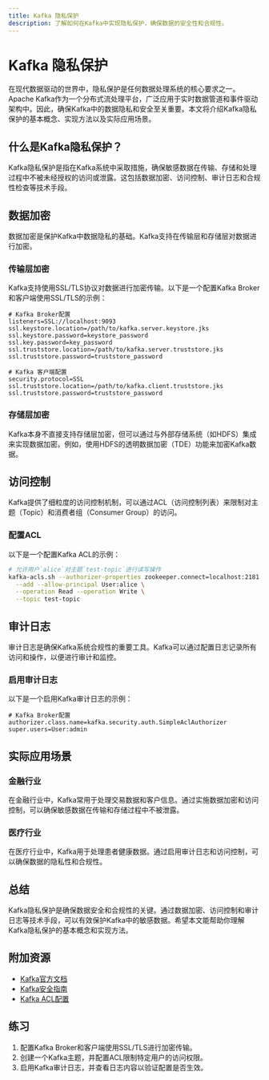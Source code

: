 ```yaml
---
title: Kafka 隐私保护
description: 了解如何在Kafka中实现隐私保护，确保数据的安全性和合规性。
---
```


# Kafka 隐私保护

在现代数据驱动的世界中，隐私保护是任何数据处理系统的核心要求之一。Apache Kafka作为一个分布式流处理平台，广泛应用于实时数据管道和事件驱动架构中。因此，确保Kafka中的数据隐私和安全至关重要。本文将介绍Kafka隐私保护的基本概念、实现方法以及实际应用场景。

## 什么是Kafka隐私保护？

Kafka隐私保护是指在Kafka系统中采取措施，确保敏感数据在传输、存储和处理过程中不被未经授权的访问或泄露。这包括数据加密、访问控制、审计日志和合规性检查等技术手段。

## 数据加密

数据加密是保护Kafka中数据隐私的基础。Kafka支持在传输层和存储层对数据进行加密。

### 传输层加密

Kafka支持使用SSL/TLS协议对数据进行加密传输。以下是一个配置Kafka Broker和客户端使用SSL/TLS的示例：

```properties
# Kafka Broker配置
listeners=SSL://localhost:9093
ssl.keystore.location=/path/to/kafka.server.keystore.jks
ssl.keystore.password=keystore_password
ssl.key.password=key_password
ssl.truststore.location=/path/to/kafka.server.truststore.jks
ssl.truststore.password=truststore_password

# Kafka 客户端配置
security.protocol=SSL
ssl.truststore.location=/path/to/kafka.client.truststore.jks
ssl.truststore.password=truststore_password
```

### 存储层加密

Kafka本身不直接支持存储层加密，但可以通过与外部存储系统（如HDFS）集成来实现数据加密。例如，使用HDFS的透明数据加密（TDE）功能来加密Kafka数据。

## 访问控制

Kafka提供了细粒度的访问控制机制，可以通过ACL（访问控制列表）来限制对主题（Topic）和消费者组（Consumer Group）的访问。

### 配置ACL

以下是一个配置Kafka ACL的示例：

```bash
# 允许用户`alice`对主题`test-topic`进行读写操作
kafka-acls.sh --authorizer-properties zookeeper.connect=localhost:2181 \
  --add --allow-principal User:alice \
  --operation Read --operation Write \
  --topic test-topic
```

## 审计日志

审计日志是确保Kafka系统合规性的重要工具。Kafka可以通过配置日志记录所有访问和操作，以便进行审计和监控。

### 启用审计日志

以下是一个启用Kafka审计日志的示例：

```properties
# Kafka Broker配置
authorizer.class.name=kafka.security.auth.SimpleAclAuthorizer
super.users=User:admin
```

## 实际应用场景

### 金融行业

在金融行业中，Kafka常用于处理交易数据和客户信息。通过实施数据加密和访问控制，可以确保敏感数据在传输和存储过程中不被泄露。

### 医疗行业

在医疗行业中，Kafka用于处理患者健康数据。通过启用审计日志和访问控制，可以确保数据的隐私性和合规性。

## 总结

Kafka隐私保护是确保数据安全和合规性的关键。通过数据加密、访问控制和审计日志等技术手段，可以有效保护Kafka中的敏感数据。希望本文能帮助你理解Kafka隐私保护的基本概念和实现方法。

## 附加资源

- [Kafka官方文档](https://kafka.apache.org/documentation/)
- [Kafka安全指南](https://kafka.apache.org/documentation/#security)
- [Kafka ACL配置](https://kafka.apache.org/documentation/#security_authz)

## 练习

1. 配置Kafka Broker和客户端使用SSL/TLS进行加密传输。
2. 创建一个Kafka主题，并配置ACL限制特定用户的访问权限。
3. 启用Kafka审计日志，并查看日志内容以验证配置是否生效。
